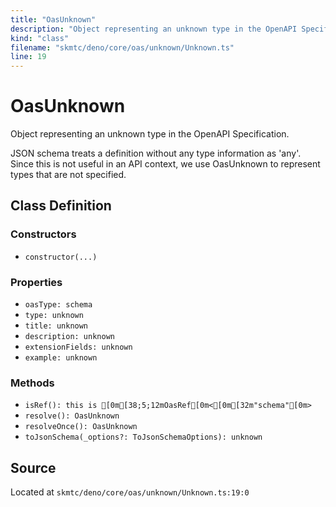 ```yaml
---
title: "OasUnknown"
description: "Object representing an unknown type in the OpenAPI Specification."
kind: "class"
filename: "skmtc/deno/core/oas/unknown/Unknown.ts"
line: 19
---
```


# OasUnknown

Object representing an unknown type in the OpenAPI Specification.

JSON schema treats a definition without any type information as 'any'.
Since this is not useful in an API context, we use OasUnknown to
represent types that are not specified.

## Class Definition

### Constructors

- `constructor(...)`

### Properties

- `oasType: schema`
- `type: unknown`
- `title: unknown`
- `description: unknown`
- `extensionFields: unknown`
- `example: unknown`

### Methods

- `isRef(): this is [0m[38;5;12mOasRef[0m<[0m[32m"schema"[0m>`
- `resolve(): OasUnknown`
- `resolveOnce(): OasUnknown`
- `toJsonSchema(_options?: ToJsonSchemaOptions): unknown`

## Source

Located at `skmtc/deno/core/oas/unknown/Unknown.ts:19:0`
